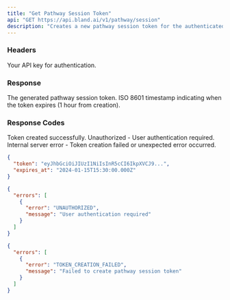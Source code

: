 ```yaml
---
title: "Get Pathway Session Token"
api: "GET https://api.bland.ai/v1/pathway/session"
description: "Creates a new pathway session token for the authenticated user. This token can be used to access pathway chat and expires after 1 hour."
---
```


### Headers

<ParamField header="authorization" type="string" required>
  Your API key for authentication.
</ParamField>

### Response

<ResponseField name="token" type="string">
  The generated pathway session token.
</ResponseField>

<ResponseField name="expires_at" type="string">
  ISO 8601 timestamp indicating when the token expires (1 hour from creation).
</ResponseField>

### Response Codes

<ResponseField name="201" type="success">
  Token created successfully.
</ResponseField>

<ResponseField name="401" type="error">
  Unauthorized - User authentication required.
</ResponseField>

<ResponseField name="500" type="error">
  Internal server error - Token creation failed or unexpected error occurred.
</ResponseField>

<ResponseExample>

```json Success Response
{
  "token": "eyJhbGciOiJIUzI1NiIsInR5cCI6IkpXVCJ9...",
  "expires_at": "2024-01-15T15:30:00.000Z"
}
```

```json Error Response (401)
{
  "errors": [
    {
      "error": "UNAUTHORIZED",
      "message": "User authentication required"
    }
  ]
}
```

```json Error Response (500)
{
  "errors": [
    {
      "error": "TOKEN_CREATION_FAILED", 
      "message": "Failed to create pathway session token"
    }
  ]
}
```

</ResponseExample>
